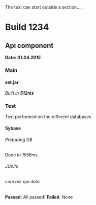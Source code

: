 The text can start outside a section.... 
=Build 1234=
==Api component==
'''Date: ''01.04.2015'''''
===Main===
====ast.jar====
''Built in '''512ms'''''
===Test===
Test performed on the different databases
====Sybase====
======Preparing DB======
Done in
''1556ms''
======JUnits======
======com.ast.api.data======
'''Passed:''' All passed!
'''Failed:''' None

